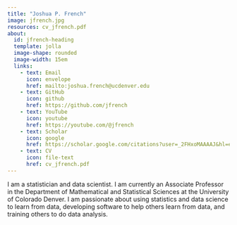 ```yaml
---
title: "Joshua P. French"
image: jfrench.jpg
resources: cv_jfrench.pdf
about: 
  id: jfrench-heading
  template: jolla
  image-shape: rounded
  image-width: 15em
  links:
    - text: Email
      icon: envelope
      href: mailto:joshua.french@ucdenver.edu
    - text: GitHub
      icon: github
      href: https://github.com/jfrench
    - text: YouTube
      icon: youtube
      href: https://youtube.com/@jfrench
    - text: Scholar
      icon: google
      href: https://scholar.google.com/citations?user=_2FHxoMAAAAJ&hl=en
    - text: CV
      icon: file-text
      href: cv_jfrench.pdf
---
```


:::{#jfrench-heading}

I am a statistician and data scientist. I am currently an Associate Professor in the Department of Mathematical and Statistical Sciences at the University of Colorado Denver. I am passionate about using statistics and data science to learn from data, developing software to help others learn from data, and training others to do data analysis.

:::